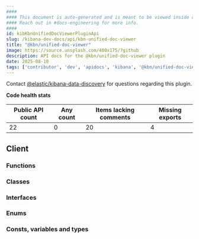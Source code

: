 ```yaml
---
####
#### This document is auto-generated and is meant to be viewed inside our experimental, new docs system.
#### Reach out in #docs-engineering for more info.
####
id: kibKbnUnifiedDocViewerPluginApi
slug: /kibana-dev-docs/api/kbn-unified-doc-viewer
title: "@kbn/unified-doc-viewer"
image: https://source.unsplash.com/400x175/?github
description: API docs for the @kbn/unified-doc-viewer plugin
date: 2025-08-10
tags: ['contributor', 'dev', 'apidocs', 'kibana', '@kbn/unified-doc-viewer']
---
```




Contact [@elastic/kibana-data-discovery](https://github.com/orgs/elastic/teams/kibana-data-discovery) for questions regarding this plugin.

**Code health stats**

| Public API count  | Any count | Items lacking comments | Missing exports |
|-------------------|-----------|------------------------|-----------------|
| 22 | 0 | 20 | 4 |

## Client

### Functions
<DocDefinitionList data={kbnUnifiedDocViewerObj.client.functions}/>

### Classes
<DocDefinitionList data={kbnUnifiedDocViewerObj.client.classes}/>

### Interfaces
<DocDefinitionList data={kbnUnifiedDocViewerObj.client.interfaces}/>

### Enums
<DocDefinitionList data={kbnUnifiedDocViewerObj.client.enums}/>

### Consts, variables and types
<DocDefinitionList data={kbnUnifiedDocViewerObj.client.misc}/>

